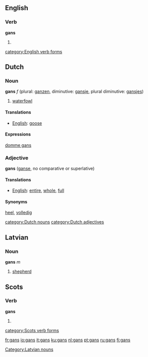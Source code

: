 {{see|Gans}}

==English==

===Verb===
'''gans'''

# {{Geordie}} {{third-person singular of|gan}}

[[category:English verb forms]]

==Dutch==
===Noun===
'''gans''' ''f'' (plural: [[ganzen]], diminutive: [[gansje]], plural diminutive: [[gansjes]])

# [[waterfowl]]

====Translations====
*[[English]]: [[goose]]

====Expressions====
[[domme gans]]

===Adjective===
'''gans''' ([[ganse]], no comparative or superlative)

====Translations====
*[[English]]: [[entire]], [[whole]], [[full]]

====Synonyms====
[[heel]], [[volledig]]

[[category:Dutch nouns]]
[[category:Dutch adjectives]]

==Latvian==
===Noun===
'''gans''' ''m''

# [[shepherd]]

[[Category:Latvian nouns]]

==Scots==

===Verb===
'''gans'''

# {{third-person singular of|gan}}

[[category:Scots verb forms]]

[[fr:gans]]
[[io:gans]]
[[it:gans]]
[[ku:gans]]
[[nl:gans]]
[[pt:gans]]
[[ru:gans]]
[[fi:gans]]